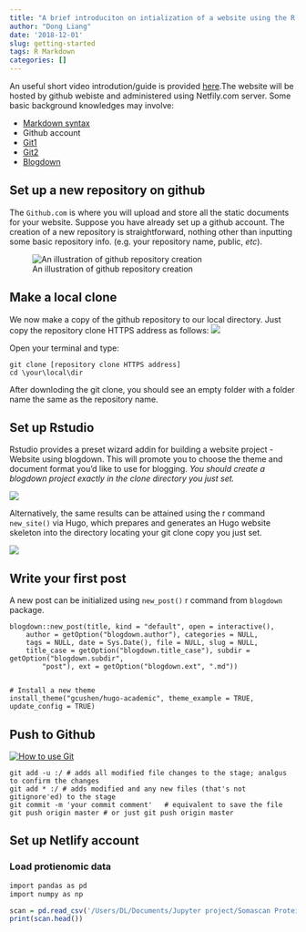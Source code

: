 ```yaml
---
title: "A brief introduciton on intialization of a website using the R blogdown package"
author: "Dong Liang"
date: '2018-12-01'
slug: getting-started
tags: R Markdown
categories: []
---
```



An useful short video introdution/guide is provided [here](https://www.rstudio.com/resources/webinars/introducing-blogdown/).The website will be hosted by github webiste and administered using Netfily.com server. Some basic background knowledges may involve: 

- [Markdown syntax](https://www.markdownguide.org/basic-syntax/)
- Github account 
- [Git1](https://rogerdudler.github.io/git-guide/files/git_cheat_sheet.pdf)
- [Git2](https://www.git-tower.com/blog/git-cheat-sheet)
- [Blogdown](https://bookdown.org/yihui/blogdown/)

## Set up a new repository on github
The `Github.com` is where you will upload and store all the static documents for your website. Suppose you have already set up a github account. The creation of a new repository is straightforward, nothing other than inputting some basic repository info. (e.g. your repository name, public, *etc*). 

![An illustration of github repository creation](/post/2018-12-01-getting-started_files/Screen Shot 2018-12-01 at 5.10.31 PM.png)

## Make a local clone
We now make a copy of the github repository to our local directory. Just copy the repository clone HTTPS address as follows:
![ ](/post/2018-12-01-getting-started_files/Screen Shot 2018-12-01 at 5.25.36 PM.png)

Open your terminal and type: 

```
git clone [repository clone HTTPS address]
cd \your\local\dir
```
After downloding the git clone, you should see an empty folder with a folder name the same as the repository name.  

## Set up Rstudio 
Rstudio provides a preset wizard addin for building a website project - Website using blogdown. This will promote you to choose the theme and document format you'd like to use for blogging. _You should create a blogdown project exactly in the clone directory you just set._

![](/post/2018-12-01-getting-started_files/Screen Shot 2018-12-01 at 6.40.19 PM.png)


Alternatively, the same results can be attained using the r command `new_site()` via Hugo, which prepares and generates an Hugo website skeleton into the directory locating your git clone copy you just set. 

![](/post/2018-12-01-getting-started_files/Screen Shot 2018-12-01 at 5.41.29 PM.png)


## Write your first post
A new post can be initialized using `new_post()` r command from `blogdown` package. 

```
blogdown::new_post(title, kind = "default", open = interactive(), 
    author = getOption("blogdown.author"), categories = NULL, 
    tags = NULL, date = Sys.Date(), file = NULL, slug = NULL, 
    title_case = getOption("blogdown.title_case"), subdir = getOption("blogdown.subdir", 
        "post"), ext = getOption("blogdown.ext", ".md"))
        
        
# Install a new theme
install_theme("gcushen/hugo-academic", theme_example = TRUE, update_config = TRUE)
```

## Push to Github

[![How to use Git](http://img.youtube.com/vi/DQUcmNO4diQ/0.jpg)](https://www.youtube.com/watch?v=DQUcmNO4diQ&list=PLeAngWE7pYE5lXCjbmg0C1hM-w0kPIFZA "How to use Git")

```
git add -u :/ # adds all modified file changes to the stage; analgus to confirm the changes
git add * :/ # adds modified and any new files (that's not gitignore'ed) to the stage
git commit -m 'your commit comment'   # equivalent to save the file
git push origin master # or just git push origin master
```

## Set up Netlify account

### Load protienomic data

```r
import pandas as pd
import numpy as np

scan = pd.read_csv('/Users/DL/Documents/Jupyter project/Somascan Protein Creatinine/somascan.csv')
print(scan.head())
```

